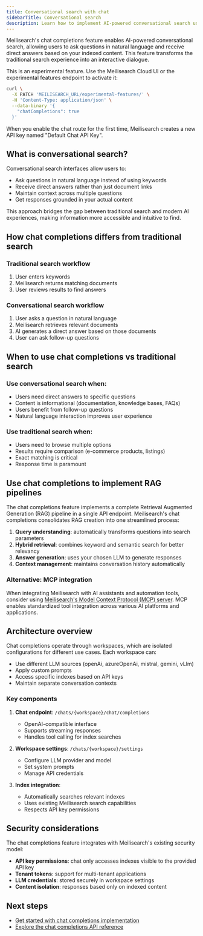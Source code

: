 ```yaml
---
title: Conversational search with chat
sidebarTitle: Conversational search
description: Learn how to implement AI-powered conversational search using Meilisearch's chat feature
---
```


Meilisearch's chat completions feature enables AI-powered conversational search, allowing users to ask questions in natural language and receive direct answers based on your indexed content. This feature transforms the traditional search experience into an interactive dialogue.

<Note>
This is an experimental feature. Use the Meilisearch Cloud UI or the experimental features endpoint to activate it:

```sh
curl \
  -X PATCH 'MEILISEARCH_URL/experimental-features/' \
  -H 'Content-Type: application/json' \
  --data-binary '{
    "chatCompletions": true
  }'
```

When you enable the chat route for the first time, Meilisearch creates a new API key named "Default Chat API Key".
</Note>

## What is conversational search?

Conversational search interfaces allow users to:

- Ask questions in natural language instead of using keywords
- Receive direct answers rather than just document links
- Maintain context across multiple questions
- Get responses grounded in your actual content

This approach bridges the gap between traditional search and modern AI experiences, making information more accessible and intuitive to find.

## How chat completions differs from traditional search

### Traditional search workflow

1. User enters keywords
2. Meilisearch returns matching documents
3. User reviews results to find answers

### Conversational search workflow

1. User asks a question in natural language
2. Meilisearch retrieves relevant documents
3. AI generates a direct answer based on those documents
4. User can ask follow-up questions

## When to use chat completions vs traditional search

### Use conversational search when:
- Users need direct answers to specific questions
- Content is informational (documentation, knowledge bases, FAQs)
- Users benefit from follow-up questions
- Natural language interaction improves user experience

### Use traditional search when:
- Users need to browse multiple options
- Results require comparison (e-commerce products, listings)
- Exact matching is critical
- Response time is paramount

## Use chat completions to implement RAG pipelines

The chat completions feature implements a complete Retrieval Augmented Generation (RAG) pipeline in a single API endpoint. Meilisearch's chat completions consolidates RAG creation into one streamlined process:

1. **Query understanding**: automatically transforms questions into search parameters
2. **Hybrid retrieval**: combines keyword and semantic search for better relevancy
3. **Answer generation**: uses your chosen LLM to generate responses
4. **Context management**: maintains conversation history automatically

### Alternative: MCP integration

When integrating Meilisearch with AI assistants and automation tools, consider using [Meilisearch's Model Context Protocol (MCP) server](/guides/ai/mcp). MCP enables standardized tool integration across various AI platforms and applications.

## Architecture overview

Chat completions operate through workspaces, which are isolated configurations for different use cases. Each workspace can:

- Use different LLM sources (openAi, azureOpenAi, mistral, gemini, vLlm)
- Apply custom prompts
- Access specific indexes based on API keys
- Maintain separate conversation contexts

### Key components

1. **Chat endpoint**: `/chats/{workspace}/chat/completions`
   - OpenAI-compatible interface
   - Supports streaming responses
   - Handles tool calling for index searches

2. **Workspace settings**: `/chats/{workspace}/settings`
   - Configure LLM provider and model
   - Set system prompts
   - Manage API credentials

3. **Index integration**:
   - Automatically searches relevant indexes
   - Uses existing Meilisearch search capabilities
   - Respects API key permissions

## Security considerations

The chat completions feature integrates with Meilisearch's existing security model:

- **API key permissions**: chat only accesses indexes visible to the provided API key
- **Tenant tokens**: support for multi-tenant applications
- **LLM credentials**: stored securely in workspace settings
- **Content isolation**: responses based only on indexed content

## Next steps

- [Get started with chat completions implementation](/guides/ai/getting_started_with_chat)
- [Explore the chat completions API reference](/reference/api/chats)
